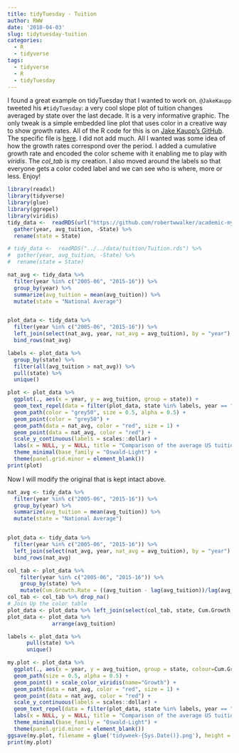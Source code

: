```yaml
---
title: tidyTuesday - Tuition
author: RWW
date: '2018-04-03'
slug: tidytuesday-tuition
categories:
  - R
  - tidyverse
tags:
  - tidyverse
  - R
  - tidyTuesday
---
```


I found a great example on tidyTuesday that I wanted to work on.  `@JakeKaupp` tweeted his `#tidyTuesday`: a very cool slope plot of tuition changes averaged by state over the last decade.  It is a very informative graphic.  The only tweak is a simple embedded line plot that uses color in a creative way to show growth rates.  All of the R code for this is on [Jake Kaupp's GitHub](https://github.com/jkaupp).  The specific file is [here](https://raw.githubusercontent.com/jkaupp/tidyweek/master/R/plot.R).  I did not add much.  All I wanted was some idea of how the growth rates correspond over the period.  I added a cumulative growth rate and encoded the color scheme with it enabling me to play with *viridis*.  The *col_tab* is my creation.  I also moved around the labels so that everyone gets a color coded label and we can see who is where, more or less.  Enjoy!

```r
library(readxl)
library(tidyverse)
library(glue)
library(ggrepel)
library(viridis)
tidy_data <-  readRDS(url("https://github.com/robertwwalker/academic-mymod/raw/master/data/tuition/Tuition.rds")) %>%
  gather(year, avg_tuition, -State) %>%
  rename(state = State)

# tidy_data <-  readRDS("../../data/tuition/Tuition.rds") %>%
#  gather(year, avg_tuition, -State) %>%
#  rename(state = State)

nat_avg <- tidy_data %>%
  filter(year %in% c("2005-06", "2015-16")) %>%
  group_by(year) %>%
  summarize(avg_tuition = mean(avg_tuition)) %>%
  mutate(state = "National Average")


plot_data <- tidy_data %>%
  filter(year %in% c("2005-06", "2015-16")) %>%
  left_join(select(nat_avg, year, nat_avg = avg_tuition), by = "year") %>%
  bind_rows(nat_avg)

labels <- plot_data %>%
  group_by(state) %>%
  filter(all(avg_tuition > nat_avg)) %>%
  pull(state) %>%
  unique()

plot <- plot_data %>%
  ggplot(., aes(x = year, y = avg_tuition, group = state)) +
  geom_text_repel(data = filter(plot_data, state %in% labels, year == "2015-16"), aes(label = state), direction = "y", nudge_x = 0.1, segment.size = 0.1, hjust = 0, family = "Oxygen", size = 3) +
  geom_path(color = "grey50", size = 0.5, alpha = 0.5) +
  geom_point(color = "grey50") +
  geom_path(data = nat_avg, color = "red", size = 1) +
  geom_point(data = nat_avg, color = "red") +
  scale_y_continuous(labels = scales::dollar) +
  labs(x = NULL, y = NULL, title = "Comparison of the average US tuition growth between 2005 and 2015", subtitle = "Eastern and Northeastern students consistently face tutition above the national average, indicated by the red line.", caption = "\nData: http://trends.collegeboard.org/ | Graphic: @jakekaupp") +
  theme_minimal(base_family = "Oswald-Light") +
  theme(panel.grid.minor = element_blank())
print(plot)
```

Now I will modify the original that is kept intact above.

```r
nat_avg <- tidy_data %>%
  filter(year %in% c("2005-06", "2015-16")) %>%
  group_by(year) %>%
  summarize(avg_tuition = mean(avg_tuition)) %>%
  mutate(state = "National Average")


plot_data <- tidy_data %>%
  filter(year %in% c("2005-06", "2015-16")) %>%
  left_join(select(nat_avg, year, nat_avg = avg_tuition), by = "year") %>%
  bind_rows(nat_avg)

col_tab <- plot_data %>%
    filter(year %in% c("2005-06", "2015-16")) %>%
    group_by(state) %>% 
    mutate(Cum.Growth.Rate = ((avg_tuition - lag(avg_tuition))/lag(avg_tuition)))
col_tab <- col_tab %>% drop_na()
# Join Up the color table
plot_data <- plot_data %>% left_join(select(col_tab, state, Cum.Growth.Rate), by="state")
plot_data <- plot_data %>% 
              arrange(avg_tuition)

labels <- plot_data %>%
      pull(state) %>%
      unique()

my.plot <- plot_data %>%
  ggplot(., aes(x = year, y = avg_tuition, group = state, colour=Cum.Growth.Rate)) +
  geom_path(size = 0.5, alpha = 0.5) + 
  geom_point() + scale_color_viridis(name="Growth") +
  geom_path(data = nat_avg, color = "red", size = 1) +
  geom_point(data = nat_avg, color = "red") +
  scale_y_continuous(labels = scales::dollar) + 
  geom_text_repel(data = filter(plot_data, state %in% labels, year == "2015-16"), aes(label = state), direction = "both", nudge_x = 0.4, nudge_y = 1, segment.size = 0.1, family = "Oxygen", size = 2) +
  labs(x = NULL, y = NULL, title = "Comparison of the average US tuition growth between 2005 and 2015", subtitle = "Eastern and Northeastern students consistently face tutition above the national average [red line].", caption = "\nData: http://trends.collegeboard.org/ | Graphic: @jakekaupp | Tweak color:@PieRatio", cex=0.7) +
  theme_minimal(base_family = "Oswald-Light") +
  theme(panel.grid.minor = element_blank())
ggsave(my.plot, filename = glue('tidyweek-{Sys.Date()}.png'), height = 8, width = 8, dpi = 300)
print(my.plot)
```

